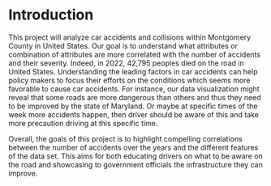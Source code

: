 # Introduction

This project will analyze car accidents and collisions within Montgomery County in United States. Our goal is to understand what attributes or combination of attributes are more correlated with the number of accidents and their severity. Indeed, in 2022, 42,795 peoples died on the road in United States. Understanding the leading factors in car accidents can help policy makers to focus their efforts on the conditions which seems more favorable to cause car accidents. For instance, our data visualization might reveal that some roads are more dangerous than others and thus they need to be improved by the state of 
Maryland. Or maybe at specific times of the week more accidents happen, then driver should be aware of this and take more precaution driving at this specific time.

Overall, the goals of this project is to highlight compelling correlations between the number of accidents over the years and the different features of the data set. This aims for both educating drivers on what to be aware on the road and showcasing to government officials the infrastructure they can improve. 

